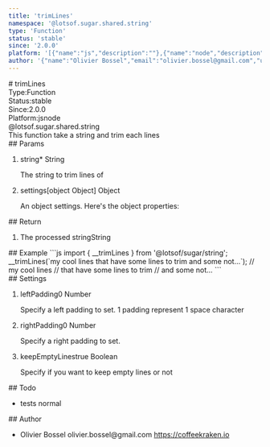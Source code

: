 ```yaml
---
title: 'trimLines'
namespace: '@lotsof.sugar.shared.string'
type: 'Function'
status: 'stable'
since: '2.0.0'
platform: '[{"name":"js","description":""},{"name":"node","description":""}]'
author: '{"name":"Olivier Bossel","email":"olivier.bossel@gmail.com","url":"https://coffeekraken.io"}'
---
```

<div class="docmap-mdx">
# trimLines
<div class="_metas">
<div class="_type"><span class="_type-label">Type:</span><span class="_type-value">Function</span></div>
<div class="_status"><span class="_status-label">Status:</span><span class="_status-value -stable">stable</span></div>
<div class="_since"><span class="_since-label">Since:</span><span class="_since-value">2.0.0</span></div>
<div class="_platform"><span class="_platform-label">Platform:</span><span class="_platform-value -js">js</span><span class="_platform-value -node">node</span></div>
</div>
<div class="_namespace">@lotsof.sugar.shared.string</div>
<div class="_description">
This function take a string and trim each lines
</div>
<div class="_params">
## Params
<ol class="_list">
<li class="_item">
<span class="_name">string<span class="_required">*</span></span><span class="_default"></span> <span class="_type">String</span>
<p class="_description">The string to trim lines of</p>
</li>
<li class="_item">
<span class="_name">settings</span><span class="_default">&lsqb;object Object&rsqb;</span> <span class="_type">Object</span>
<p class="_description">An object settings&period; Here&apos;s the object properties&colon;</p>
</li>
</ol>
</div>
<div class="_return">
## Return
<ol class="_list">
<li class="_item">
<span class="_description">The processed string</span><span class="_default"></span><span class="_type">String</span>
</li>
</ol>
</div>
<div class="_examples">
## Example
```js
import { __trimLines } from '@lotsof/sugar/string';
__trimLines(`my cool lines
     that have some lines to trim
and some not...`);
// my cool lines
// that have some lines to trim
// and some not...
```
</div>
<div class="_settings">
## Settings
<ol class="_list">
<li class="_item">
<span class="_name">leftPadding</span><span class="_default">0</span> <span class="_type">Number</span>
<p class="_description">Specify a left padding to set. 1 padding represent 1 space character</p>
</li>
<li class="_item">
<span class="_name">rightPadding</span><span class="_default">0</span> <span class="_type">Number</span>
<p class="_description">Specify a right padding to set.</p>
</li>
<li class="_item">
<span class="_name">keepEmptyLines</span><span class="_default">true</span> <span class="_type">Boolean</span>
<p class="_description">Specify if you want to keep empty lines or not</p>
</li>
</ol>
</div>
<div class="_todo">
## Todo
<ul class="_list">
<li class="_item">
<span class="_description">tests</span>
<span class="_priority -normal">normal</span>
</li>
</ul>
</div>
<div class="_author">
## Author
<ul class="_list">
<li class="_item">
<span class="_name">Olivier Bossel</span>
<span class="_email">olivier.bossel@gmail.com</span>
<a href="https://coffeekraken.io" target="_blank" class="_url">https://coffeekraken.io</a>
</li>
</ul>
</div>
</div>